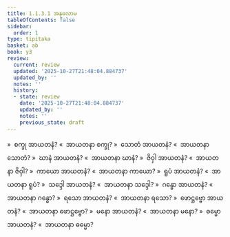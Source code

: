 ```yaml
---
title: 1.1.3.1 အနုလောမ
tableOfContents: false
sidebar:
  order: 1
type: tipitaka
basket: ab
book: y3
review:
  current: review
  updated: '2025-10-27T21:48:04.884737'
  updated_by: ''
  notes: ''
  history:
  - state: review
    date: '2025-10-27T21:48:04.884737'
    updated_by: ''
    notes: ''
    previous_state: draft
---
```



<ReviewStatus review={frontmatter.review} showDetails={true} />

<HypothesisAnnotation frontmatter={frontmatter} />

<DynamicBreadcrumb />

<Division number="6" book="y3" e="ch" v="33" p="73">

<Paragraph number="97" book="y3">
»  စက္ခု အာယတနံ?
</Paragraph>

<Paragraph number="98" book="y3">
«  အာယတနာ စက္ခု?
</Paragraph>

<Paragraph number="99" book="y3">
»  သောတံ အာယတနံ?
</Paragraph>

<Paragraph number="100" book="y3">
«  အာယတနာ သောတံ?
</Paragraph>

<Paragraph number="101" book="y3">
»  ဃာနံ အာယတနံ?
</Paragraph>

<Paragraph number="102" book="y3">
«  အာယတနာ ဃာနံ?
</Paragraph>

<Paragraph number="103" book="y3">
»  ဇိဝှါ အာယတနံ?
</Paragraph>

<Paragraph number="104" book="y3">
«  အာယတနာ ဇိဝှါ?
</Paragraph>

<Paragraph number="105" book="y3">
»  ကာယော အာယတနံ?
</Paragraph>

<Paragraph number="106" book="y3">
«  အာယတနာ ကာယော?
</Paragraph>

<Paragraph number="107" book="y3">
»  ရူပံ အာယတနံ?
</Paragraph>

<Paragraph number="108" book="y3">
«  အာယတနာ ရူပံ?
</Paragraph>

<Paragraph number="109" book="y3">
»  သဒ္ဒေါ အာယတနံ?
</Paragraph>

<Paragraph number="110" book="y3">
«  အာယတနာ သဒ္ဒေါ?
</Paragraph>

<Paragraph number="111" book="y3">
»  ဂန္ဓော အာယတနံ?
</Paragraph>

<Paragraph number="112" book="y3">
«  အာယတနာ ဂန္ဓော?
</Paragraph>

<Paragraph number="113" book="y3">
»  ရသော အာယတနံ?
</Paragraph>

<Paragraph number="114" book="y3">
«  အာယတနာ ရသော?
</Paragraph>

<Paragraph number="115" book="y3">
»  ဖောဋ္ဌဗ္ဗော အာယတနံ?
</Paragraph>

<Paragraph number="116" book="y3">
«  အာယတနာ ဖောဋ္ဌဗ္ဗော?
</Paragraph>

<Paragraph number="117" book="y3">
»  မနော အာယတနံ?
</Paragraph>

<Paragraph number="118" book="y3">
«  အာယတနာ မနော?
</Paragraph>

<Paragraph number="119" book="y3">
»  ဓမ္မော အာယတနံ?
</Paragraph>

<Paragraph number="120" book="y3">
«  အာယတနာ ဓမ္မော?
</Paragraph>
</Division>